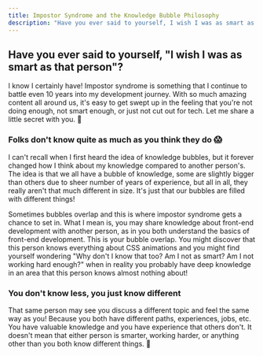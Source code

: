 ```yaml
---
title: Impostor Syndrome and the Knowledge Bubble Philosophy
description: "Have you ever said to yourself, I wish I was as smart as that person? I know I certainly have! Impostor syndrome is something that I continue to battle even 10 years into my development journey."
---
```


## Have you ever said to yourself, "I wish I was as smart as that person"?

I know I certainly have! Impostor syndrome is something that I continue to battle even 10 years into my development journey. With so much amazing content all around us, it's easy to get swept up in the feeling that you're not doing enough, not smart enough, or just not cut out for tech. Let me share a little secret with you. 🤫

### Folks don't know quite as much as you think they do 😱

I can't recall when I first heard the idea of knowledge bubbles, but it forever changed how I think about my knowledge compared to another person's. The idea is that we all have a bubble of knowledge, some are slightly bigger than others due to sheer number of years of experience, but all in all, they really aren't that much different in size. It's just that our bubbles are filled with different things!

Sometimes bubbles overlap and this is where impostor syndrome gets a chance to set in. What I mean is, you may share knowledge about front-end development with another person, as in you both understand the basics of front-end development. This is your bubble overlap. You might discover that this person knows everything about CSS animations and you might find yourself wondering "Why don't I know that too? Am I not as smart? Am I not working hard enough?" when in reality you probably have deep knowledge in an area that this person knows almost nothing about!

### You don't know less, you just know different

That same person may see you discuss a different topic and feel the same way as you! Because you both have different paths, experiences, jobs, etc. You have valuable knowledge and you have experience that others don't. It doesn't mean that either person is smarter, working harder, or anything other than you both know different things. 💖
